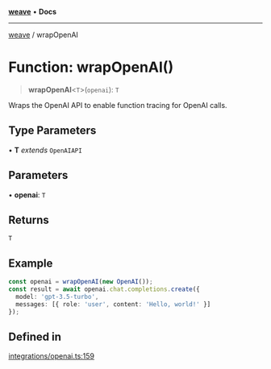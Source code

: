 [**weave**](/weave/reference/typescript-sdk/weave/index) • **Docs**

***

[weave](/weave/reference/typescript-sdk/weave/index) / wrapOpenAI

# Function: wrapOpenAI()

> **wrapOpenAI**\<`T`\>(`openai`): `T`

Wraps the OpenAI API to enable function tracing for OpenAI calls.

## Type Parameters

• **T** *extends* `OpenAIAPI`

## Parameters

• **openai**: `T`

## Returns

`T`

## Example

```ts
const openai = wrapOpenAI(new OpenAI());
const result = await openai.chat.completions.create({
  model: 'gpt-3.5-turbo',
  messages: [{ role: 'user', content: 'Hello, world!' }]
});
```

## Defined in

[integrations/openai.ts:159](https://github.com/wandb/weave/blob/e2313369cb35bc1b6f97c70539926dd951ead21e/sdks/node/src/integrations/openai.ts#L159)
